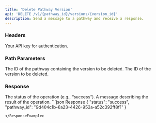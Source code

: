 ```yaml
---
title: 'Delete Pathway Version'
api: 'DELETE /v1/{pathway_id}/versions/{version_id}'
description: Send a message to a pathway and receive a response.
---
```


### Headers

<ParamField header="authorization" type="string" required={true}>
  Your API key for authentication.
</ParamField>


### Path Parameters
<ParamField path="pathway_id" type="string" required={true}>
The ID of the pathway containing the version to be deleted.
</ParamField>
<ParamField path="version_id" type="string" required={true}>
The ID of the version to be deleted.
</ParamField>








### Response

<ResponseField name="status" type="string">
   The status of the operation (e.g., “success”).
</ResponseField>
<ResponseField name="message" type="string">
  A message describing the result of the operation.
</ResponseField>



<ResponseExample>
```json Response
{
  "status": "success",
  "pathway_id": "9d404c1b-6a23-4426-953a-a52c392ff8f1"
}

```
</ResponseExample>

